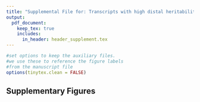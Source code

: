 ```yaml
---
title: "Supplemental File for: Transcripts with high distal heritability mediate genetic effects on complex metabolic traits"
output: 
  pdf_document:
    keep_tex: true
    includes:
      in_header: header_supplement.tex
---
```


```r
#set options to keep the auxiliary files. 
#we use these to reference the figure labels
#from the manuscript file
options(tinytex.clean = FALSE)
```

\beginsupplement

## Supplementary Figures


\begin{figure}[ht!]
\includegraphics[width=\textwidth]{Figures/Supp_Fig_Trait_Decomposition.pdf} 
\caption{Trait matrix decomposition. \textbf{A} The heat map 
shows the loadings of each trait onto each principal component 
of the trait matrix. The bars at the top show the percent variance 
explained for each principal component. \textbf{B} Traits plotted 
by the first and second principal components of the trait matrix. 
This view shows clustering of traits into insulin- and 
weight-related traits, lipid-related traits, and ex-vivo 
pancreatic measurements. Source data are provided as a Source 
Data file.
}
\label{fig:trait_decomp}
\end{figure}

\begin{figure}[ht!]
\includegraphics[width=\textwidth]{Figures/Supp_Fig_eQTL.pdf} 
\caption{Overview of eQTL analysis in DO mice. \textbf{A.} RNA seq 
samples from the four different tissues clustered by tissue. 
\textbf{B.-E.} eQTL maps are shown for each tissue. The $x$-axis 
shows the position of the mapped eQTL, and the $y$-axis shows the 
physical position of the gene encoding each mapped transcript. 
Each dot represents an eQTL with a minimum LOD score of 8, which 
represents a genome-wide permutation-based threshold of p < 0.01. The 
dots on the diagonal are locally regulated eQTL for which the mapped 
eQTL is at the within 4Mb of the encoding gene. Dots off the diagonal 
are distally regulated eQTL for which the mapped eQTL is distant from 
the gene encoding the transcript. \textbf{F.} Comparison of the total 
number of local and distal eQTL with a minimum LOD score of 8 in each 
tissue. All tissues have comparable numbers of eQTL. Local eQTLs are 
much more numerous than distal eQTL. \textbf{G.} Counts of transcripts 
with local eQTL shared across multiple tissues. The majority of local 
eQTLs were shared across all four tissues. \textbf{H.} Counts of 
transcripts with distal eQTL shared across multiple tissues. The majority 
of distal eQTL were tissue-specific and not shared across multiple tissues. 
For both G and H, eQTL for a given transcript were considered shared in two 
tissues if they were within 4Mb of each other. Colored bars indicate the 
counts for individual tissues for easy of visualization. Source data are 
provided as a Source Data file.
}
\label{fig:eQTL}
\end{figure}

\begin{figure}[ht!]
\includegraphics[width=\textwidth]{Figures/Supp_Fig_transcript_load_comparison.pdf} 
\caption{Direct comparisons of transcript loadings across tissues also shown
in main Figure 4D. \textbf{A.}
Distributions of transcript loadings are shown as density curves and are 
differentially colored to indicate tissue. Transcripts in adipose tissue had 
both the largest positive and negative loadings. \textbf{B.} Direct comparison
of absolute values of transcript loadings across tissues. Transcripts in adipose
tissue had the largest loadings overall, while those in skeletal muscle had the
smallest. Source data are provided as a Source Data file. The data shown in this
figure are the same as in Fig 4D in the main text and the data are stored in 
Fig4D\_observed.txt.
}
\label{fig:transcript_loading_comparison}
\end{figure}

\begin{figure}[ht!]
\includegraphics[width=\textwidth]{Figures/Supp_Fig_enrichments_KEGG.pdf} 
\caption{Bar plots showing normalized enrichment scores (NES) for KEGG 
pathways as determined by fast gene score enrichment analysis (fgsea). 
Only the top 10 positive and top 10 negative scores are shown. Colors 
indicate tissue. The name beside each bar shows the name of each enriched 
KEGG pathway. Source data are provided as a Source Data file.
}
\label{fig:top_enrich_kegg}
\end{figure}

\begin{figure}[ht!]
\includegraphics[width=\textwidth]{Figures/Supp_Fig_enrichments_GO.pdf} 
\caption{Bar plots showing normalized enrichment scores (NES) for GO 
terms as determined by fast gene score enrichment analysis (fgsea). 
Only the top 10 positive and top 10 negative scores are shown. Colors 
indicate tissue. The name beside each bar shows the name of each enriched 
GO term. The letters in parentheses indicate whether the term is from the 
biological process ontology (BP), the molecular function ontology (MF), 
or the cellular compartment ontology (CC). Source data are provided as a 
Source Data file.
}
\label{fig:top_enrich_go}
\end{figure}

\begin{figure}[ht!]
\includegraphics[width=\textwidth]{Figures/Supp_Fig_OxPhos.png} 
\caption{The KEGG pathway for oxidative phosphorylation in 
mice. Each element is colored based on its HDMA loading from adipose
tissue scaled to run from -1 to 1. Genes highlighted in green had 
negative loadings, and those highlighted in red had positive loadings. 
Almost the entire pathway was strongly negatively loaded indicating 
that increased expression of genes involved in oxidative phosphorylation
was associated with reduced MDI. Source data are provided as a Source 
Data file.
}
\label{fig:oxPhos}
\end{figure}

\begin{figure}[ht!]
\includegraphics[width=\textwidth]{Figures/Supp_Fig_TCA.png} 
\caption{The KEGG pathway for the TCA (citric acid) cycle in 
mice. Each element is colored based on its HDMA loading from adipose
tissue scaled to run from -1 to 1. Genes highlighted in green had 
negative loadings, and those highlighted in red had positive loadings. 
Many genes in the cycle were strongly negatively loaded indicating 
that increased expression of genes involved in the TCA cycle was 
associated with reduced MDI. Source data are provided as a Source 
Data file.
}
\label{fig:TCA_cycle}
\end{figure}


\begin{figure}[ht!]
\includegraphics[width=\textwidth]{Figures/Supp_Fig_Branched_Chain.png} 
\caption{The KEGG pathway for branched-chain amino acid degradation in 
mice. Each element is colored based on its HDMA loading from adipose
tissue scaled to run from -1 to 1. Genes highlighted in green had 
negative loadings, and those highlighted in red had positive loadings. 
Almost the entire pathway was strongly negatively loaded indicating 
that increased expression of genes involved in branched-chain amino acid 
degradation was associated with reduced MDI. Source data are provided as 
a Source Data file.
}
\label{fig:bcaa_degrataion}
\end{figure}


\begin{figure}[ht!]
\includegraphics[width=\textwidth]{Figures/Supp_Fig_CC-RIX_Imputation.pdf} 
\caption{Validation of transcript imputation in the CC-RIX. 
\textbf{A.} Distributions of correlations between imputed and 
measured transcripts in the CC-RIX across tissues distinguished
by color. The arrows indicate the mean of each distribution. All 
distributions were skewed toward positive correlations and had 
positive means near a Pearson correlation ($r$) of 0.5. 
\textbf{B.} The relationship between the correlation between 
measured and imputed expression in the CC-RIX ($x$-axis) 
and eQTL LOD score. As expected, imputations are more
accurate for transcripts with strong local eQTL. \textbf{C.} 
Variance explained by local genotype in the DO (purple) and 
CC-RIX (green). Source data are provided as a Source Data file.
}
\label{fig:cc_imputation}
\end{figure}

\begin{figure}[ht!]
\includegraphics[width=\textwidth]{Figures/Supp_Fig_Adipose_all_cell_types.png} 
\caption{CMAP results using the adipose tissue composite transcript as 
an input. Table includes results from all cell types sorted with a 
$-\mathrm{log}_{10}(q) > 15$. The results are sorted by the correlation of the 
query to the input with the most negative results at the top. Source 
data are provided as a Source Data file.
}
\label{fig:clue_adipose_all}
\end{figure}


\begin{figure}[ht!]
\includegraphics[width=\textwidth]{Figures/Supp_Fig_Islet_all_cell_types.png} 
\caption{CMAP results using the pancreatic islet tissue composite transcript 
as an input. Table includes results from all cell types sorted with a 
$-log_{10}(q) > 15$. The results are sorted by the correlation of the 
query to the input with the most negative results at the top. Source data 
are provided as a Source Data file.
}
\label{fig:clue_islet_all}
\end{figure}

\begin{figure}[ht!]
\includegraphics[width=\textwidth]{Figures/Supp_Fig_Adipose_ASC.png} 
\caption{CMAP results using the adipose tissue composite 
transcript as an input. Table includes the top 30 results derived
only from normal adipocytes (ASC) regardless of significance. 
The results are sorted by the correlation of the query to the input 
with the most negative results at the top. Source data are provided 
as a Source Data file.
}
\label{fig:clue_adipose_asc}
\end{figure}

\begin{figure}[ht!]
\includegraphics[width=\textwidth]{Figures/Supp_Fig_Islet_YAPC.png} 
\caption{CMAP results using the pancreatic islet composite 
transcript as an input. Table includes the top 30 results derived
only from YAPC cells, which are derived from pancreatic
carcinoma cells. Results are shown regardless of significance and
are sorted by the correlation of the query to the input 
with the most negative results at the top. Source data are 
provided as a Source Data file.
}
\label{fig:clue_islet_yapc}
\end{figure}

\begin{figure}[ht!]
\includegraphics[width=\textwidth]{Figures/Supp_Fig14_Nucb2_eQTL.pdf} 
\caption{Regulation of \textit{Nucb2} expression in islet. \textit{Nucb2} 
is encoded on mouse chromosome 7 at 116.5 Mb (red arrow). In islets the 
heritability of \textit{Nucb2} expression levels is 69\% heritable. This 
LOD score trace shows that there is no local eQTL at the position of the
gene, nor any strong distal eQTLs anywhere else in the genome. The 
horizontal dashed line shows the genome-wide FDR threshold of 0.01.
Source data are provided as a Source Data file.
}
\label{fig:Nucb2_eqtl}
\end{figure}